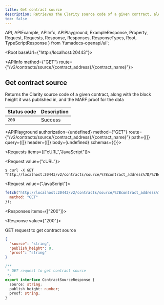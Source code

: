 ```yaml
---
title: Get contract source
description: Retrieves the Clarity source code of a given contract, along with the block height it was published in, and the MARF proof for the data.
toc: false
---
```


  API,
  APIExample,
  APIInfo,
  APIPlayground,
  ExampleResponse,
  Property,
  Request,
  Requests,
  Response,
  Responses,
  ResponseTypes,
  Root,
  TypeScriptResponse
} from 'fumadocs-openapi/ui';

<Root baseUrl={"http://localhost:20443"}>

<API>

<APIInfo method={"GET"} route={"/v2/contracts/source/{contract_address}/{contract_name}"}>

## Get contract source

Returns the Clarity source code of a given contract, along with the block height it was published in, and the MARF proof for the data

| Status code | Description |
| ----------- | ----------- |
| `200` | Success |

<APIPlayground authorization={undefined} method={"GET"} route={"/v2/contracts/source/{contract_address}/{contract_name}"} path={[]} query={[]} header={[]} body={undefined} schemas={{}}>

</APIPlayground>

</APIInfo>

<APIExample>

<Requests items={["cURL","JavaScript"]}>

<Request value={"cURL"}>

```terminal
$ curl -X GET "http://localhost:20443/v2/contracts/source/%7Bcontract_address%7D/%7Bcontract_name%7D"
```

</Request>

<Request value={"JavaScript"}>

```js
fetch("http://localhost:20443/v2/contracts/source/%7Bcontract_address%7D/%7Bcontract_name%7D", {
  method: "GET"
});
```

</Request>

</Requests>

<Responses items={["200"]}>

<Response value={"200"}>

GET request to get contract source

<ResponseTypes>

<ExampleResponse>

```json
{
  "source": "string",
  "publish_height": 0,
  "proof": "string"
}
```

</ExampleResponse>

<TypeScriptResponse>

```ts
/**
 * GET request to get contract source
 */
export interface ContractSourceResponse {
  source: string;
  publish_height: number;
  proof: string;
}
```

</TypeScriptResponse>

</ResponseTypes>

</Response>

</Responses>

</APIExample>

</API>

</Root>
